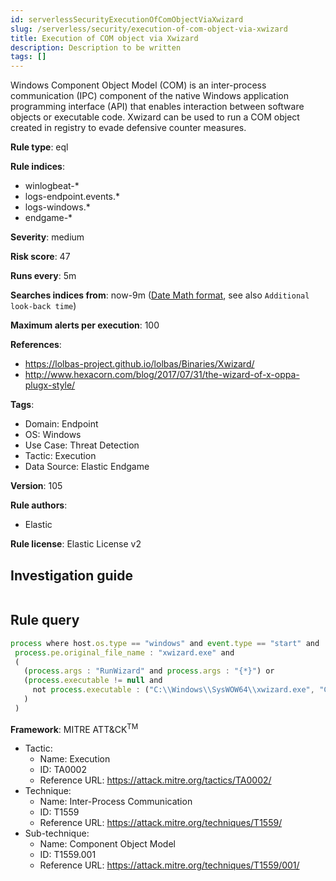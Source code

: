 ```yaml
---
id: serverlessSecurityExecutionOfComObjectViaXwizard
slug: /serverless/security/execution-of-com-object-via-xwizard
title: Execution of COM object via Xwizard
description: Description to be written
tags: []
---
```


<div id="execution-of-com-object-via-xwizard"></div>

Windows Component Object Model (COM) is an inter-process communication (IPC) component of the native Windows application programming interface (API) that enables interaction between software objects or executable code. Xwizard can be used to run a COM object created in registry to evade defensive counter measures.

**Rule type**: eql

**Rule indices**: 

* winlogbeat-*
* logs-endpoint.events.*
* logs-windows.*
* endgame-*

**Severity**: medium

**Risk score**: 47

**Runs every**: 5m

**Searches indices from**: now-9m ([Date Math format](((ref))/common-options.html#date-math), see also <DocLink id="serverlessSecurityRulesUiCreate" section="set-the-rules-schedule">`Additional look-back time`</DocLink>)

**Maximum alerts per execution**: 100

**References**: 

* https://lolbas-project.github.io/lolbas/Binaries/Xwizard/
* http://www.hexacorn.com/blog/2017/07/31/the-wizard-of-x-oppa-plugx-style/

**Tags**: 

* Domain: Endpoint
* OS: Windows
* Use Case: Threat Detection
* Tactic: Execution
* Data Source: Elastic Endgame

**Version**: 105

**Rule authors**: 

* Elastic

**Rule license**: Elastic License v2

## Investigation guide

```markdown

```

## Rule query

```js
process where host.os.type == "windows" and event.type == "start" and
 process.pe.original_file_name : "xwizard.exe" and
 (
   (process.args : "RunWizard" and process.args : "{*}") or
   (process.executable != null and
     not process.executable : ("C:\\Windows\\SysWOW64\\xwizard.exe", "C:\\Windows\\System32\\xwizard.exe")
   )
 )

```

**Framework**: MITRE ATT&CK<sup>TM</sup>

* Tactic:
    * Name: Execution
    * ID: TA0002
    * Reference URL: https://attack.mitre.org/tactics/TA0002/
* Technique:
    * Name: Inter-Process Communication
    * ID: T1559
    * Reference URL: https://attack.mitre.org/techniques/T1559/
* Sub-technique:
    * Name: Component Object Model
    * ID: T1559.001
    * Reference URL: https://attack.mitre.org/techniques/T1559/001/

